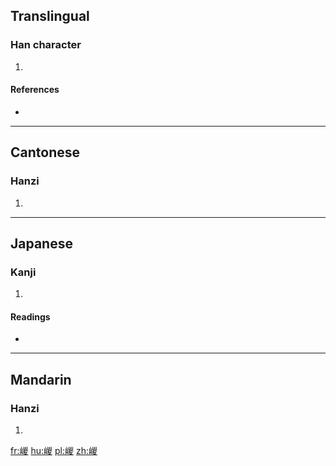 ==Translingual==

===Han character===
{{Han char|rn=46|rad=山|as=09|sn=12|four=2274<sub>7</sub>|canj=山山金水 (UUCE)|ids=⿰[[山]][[㚇]]}}

# {{defn|Han|sort=山09}}

====References====
* {{Han ref|kx=0316.381|dkj=08286|dj=0617.020|hdz=10788.040|uh=5D55|ud=23893|bh=D8E2|bd=55522}}

----

==Cantonese==

===Hanzi===
{{yue-hanzi|jyut=[[zung1]]|y=jung1}}

# {{defn|lang=yue|sort=山09}}

----

==Japanese==

===Kanji===
{{ja-kanji|grade=|rs=山09}}

# {{defn|lang=ja|sort=山09}}

====Readings====
* {{ja-readings|on=[[そう]] (sō)|kun=}}

----

==Mandarin==

===Hanzi===
{{cmn-hanzi|pin=[[zōng]] ([[zong1]]), [[lǚ]] ([[lü3]])|wg=tsung<sup>1</sup>, lü<sup>3</sup>}}

# {{defn|lang=cmn|sort=山09}}

[[fr:嵕]]
[[hu:嵕]]
[[pl:嵕]]
[[zh:嵕]]